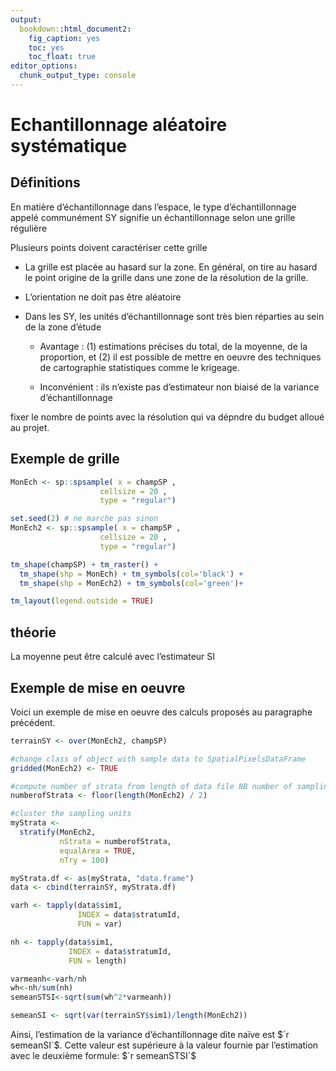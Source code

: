 ```yaml
---
output:
  bookdown::html_document2:
    fig_caption: yes
    toc: yes
    toc_float: true
editor_options:
  chunk_output_type: console
---
```


Echantillonnage aléatoire systématique {#SY-QUICK}
=========================================

Définitions
------------

En matière d'échantillonnage dans l'espace, le type d'échantillonnage appelé communément SY signifie un échantillonnage selon une grille régulière

Plusieurs points doivent caractériser cette grille

* La grille est placée au hasard sur la zone. En général, on tire au hasard le point origine de la grille dans une zone de la résolution de la grille.

* L'orientation ne doit pas être aléatoire

* Dans les SY, les unités d'échantillonnage sont très bien réparties au sein de la zone d'étude

  - Avantage : (1) estimations précises du total, de la moyenne, de la proportion,  et (2) il est possible de mettre en oeuvre des techniques de cartographie statistiques comme le krigeage.
  
  - Inconvénient : ils n'existe pas d'estimateur non biaisé de la variance d'échantillonnage 


fixer le nombre de points avec la résolution qui va dépndre du budget alloué au projet.

Exemple de grille
-----------------

```r

MonEch <- sp::spsample( x = champSP , 
                    cellsize = 20 ,
                    type = "regular")

set.seed(2) # ne marche pas sinon
MonEch2 <- sp::spsample( x = champSP , 
                    cellsize = 20 ,
                    type = "regular")

tm_shape(champSP) + tm_raster() +
  tm_shape(shp = MonEch) + tm_symbols(col='black') +
  tm_shape(shp = MonEch2) + tm_symbols(col='green')+

tm_layout(legend.outside = TRUE)

```


théorie
------------

La moyenne peut être calculé avec l'estimateur SI

Exemple de mise en oeuvre
-------------------------

Voici un exemple de mise en oeuvre des calculs proposés au paragraphe précédent.

```r
terrainSY <- over(MonEch2, champSP)

#change class of object with sample data to SpatialPixelsDataFrame
gridded(MonEch2) <- TRUE

#compute number of strata from length of data file NB number of sampling units can be odd
numberofStrata <- floor(length(MonEch2) / 2)

#cluster the sampling units
myStrata <-
  stratify(MonEch2,
           nStrata = numberofStrata,
           equalArea = TRUE,
           nTry = 100)

myStrata.df <- as(myStrata, "data.frame")
data <- cbind(terrainSY, myStrata.df)

varh <- tapply(data$sim1,
               INDEX = data$stratumId,
               FUN = var)

nh <- tapply(data$sim1,
             INDEX = data$stratumId,
             FUN = length)

varmeanh<-varh/nh
wh<-nh/sum(nh)
semeanSTSI<-sqrt(sum(wh^2*varmeanh))

semeanSI <- sqrt(var(terrainSY$sim1)/length(MonEch2))

```

Ainsi, l'estimation de la variance d'échantillonnage dite naïve est $`r semeanSI`$. Cette valeur est supérieure à la valeur fournie par l'estimation avec le deuxième formule: $`r semeanSTSI`$
